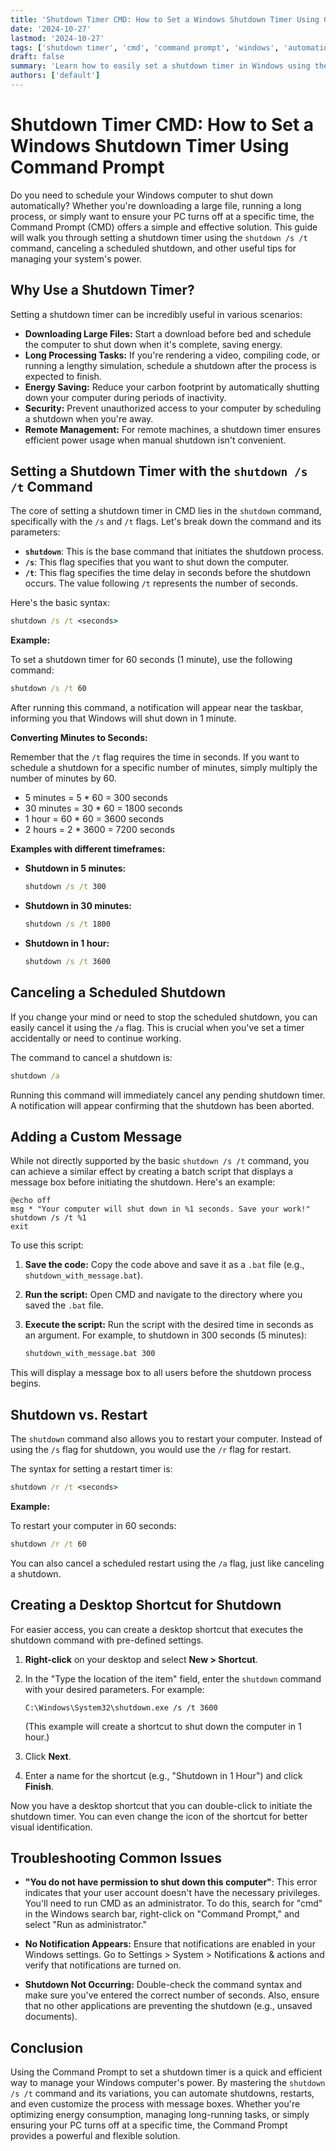 ```yaml
---
title: 'Shutdown Timer CMD: How to Set a Windows Shutdown Timer Using Command Prompt'
date: '2024-10-27'
lastmod: '2024-10-27'
tags: ['shutdown timer', 'cmd', 'command prompt', 'windows', 'automation', 'scripting', 'tips and tricks', 'system administration']
draft: false
summary: 'Learn how to easily set a shutdown timer in Windows using the Command Prompt (CMD). This step-by-step guide covers the shutdown /s /t command, cancelling a shutdown, and customizing the timer for automatic shutdowns or restarts.'
authors: ['default']
---
```


# Shutdown Timer CMD: How to Set a Windows Shutdown Timer Using Command Prompt

Do you need to schedule your Windows computer to shut down automatically? Whether you're downloading a large file, running a long process, or simply want to ensure your PC turns off at a specific time, the Command Prompt (CMD) offers a simple and effective solution. This guide will walk you through setting a shutdown timer using the `shutdown /s /t` command, canceling a scheduled shutdown, and other useful tips for managing your system's power.

## Why Use a Shutdown Timer?

Setting a shutdown timer can be incredibly useful in various scenarios:

*   **Downloading Large Files:** Start a download before bed and schedule the computer to shut down when it's complete, saving energy.
*   **Long Processing Tasks:** If you're rendering a video, compiling code, or running a lengthy simulation, schedule a shutdown after the process is expected to finish.
*   **Energy Saving:**  Reduce your carbon footprint by automatically shutting down your computer during periods of inactivity.
*   **Security:** Prevent unauthorized access to your computer by scheduling a shutdown when you're away.
*   **Remote Management:**  For remote machines, a shutdown timer ensures efficient power usage when manual shutdown isn't convenient.

## Setting a Shutdown Timer with the `shutdown /s /t` Command

The core of setting a shutdown timer in CMD lies in the `shutdown` command, specifically with the `/s` and `/t` flags.  Let's break down the command and its parameters:

*   **`shutdown`**: This is the base command that initiates the shutdown process.
*   **`/s`**: This flag specifies that you want to shut down the computer.
*   **`/t`**: This flag specifies the time delay in seconds before the shutdown occurs.  The value following `/t` represents the number of seconds.

Here's the basic syntax:

```cmd
shutdown /s /t <seconds>
```

**Example:**

To set a shutdown timer for 60 seconds (1 minute), use the following command:

```cmd
shutdown /s /t 60
```

After running this command, a notification will appear near the taskbar, informing you that Windows will shut down in 1 minute.

**Converting Minutes to Seconds:**

Remember that the `/t` flag requires the time in seconds.  If you want to schedule a shutdown for a specific number of minutes, simply multiply the number of minutes by 60.

*   5 minutes = 5 * 60 = 300 seconds
*   30 minutes = 30 * 60 = 1800 seconds
*   1 hour = 60 * 60 = 3600 seconds
*   2 hours = 2 * 3600 = 7200 seconds

**Examples with different timeframes:**

*   **Shutdown in 5 minutes:**

    ```cmd
    shutdown /s /t 300
    ```

*   **Shutdown in 30 minutes:**

    ```cmd
    shutdown /s /t 1800
    ```

*   **Shutdown in 1 hour:**

    ```cmd
    shutdown /s /t 3600
    ```

## Canceling a Scheduled Shutdown

If you change your mind or need to stop the scheduled shutdown, you can easily cancel it using the `/a` flag. This is crucial when you've set a timer accidentally or need to continue working.

The command to cancel a shutdown is:

```cmd
shutdown /a
```

Running this command will immediately cancel any pending shutdown timer.  A notification will appear confirming that the shutdown has been aborted.

## Adding a Custom Message

While not directly supported by the basic `shutdown /s /t` command, you can achieve a similar effect by creating a batch script that displays a message box before initiating the shutdown.  Here's an example:

```batch
@echo off
msg * "Your computer will shut down in %1 seconds. Save your work!"
shutdown /s /t %1
exit
```

To use this script:

1.  **Save the code:** Copy the code above and save it as a `.bat` file (e.g., `shutdown_with_message.bat`).
2.  **Run the script:** Open CMD and navigate to the directory where you saved the `.bat` file.
3.  **Execute the script:** Run the script with the desired time in seconds as an argument. For example, to shutdown in 300 seconds (5 minutes):

    ```cmd
    shutdown_with_message.bat 300
    ```

This will display a message box to all users before the shutdown process begins.

##  Shutdown vs. Restart

The `shutdown` command also allows you to restart your computer.  Instead of using the `/s` flag for shutdown, you would use the `/r` flag for restart.

The syntax for setting a restart timer is:

```cmd
shutdown /r /t <seconds>
```

**Example:**

To restart your computer in 60 seconds:

```cmd
shutdown /r /t 60
```

You can also cancel a scheduled restart using the `/a` flag, just like canceling a shutdown.

## Creating a Desktop Shortcut for Shutdown

For easier access, you can create a desktop shortcut that executes the shutdown command with pre-defined settings.

1.  **Right-click** on your desktop and select **New > Shortcut**.
2.  In the "Type the location of the item" field, enter the `shutdown` command with your desired parameters.  For example:

    ```
    C:\Windows\System32\shutdown.exe /s /t 3600
    ```

    (This example will create a shortcut to shut down the computer in 1 hour.)
3.  Click **Next**.
4.  Enter a name for the shortcut (e.g., "Shutdown in 1 Hour") and click **Finish**.

Now you have a desktop shortcut that you can double-click to initiate the shutdown timer. You can even change the icon of the shortcut for better visual identification.

## Troubleshooting Common Issues

*   **"You do not have permission to shut down this computer"**: This error indicates that your user account doesn't have the necessary privileges.  You'll need to run CMD as an administrator.  To do this, search for "cmd" in the Windows search bar, right-click on "Command Prompt," and select "Run as administrator."

*   **No Notification Appears:** Ensure that notifications are enabled in your Windows settings.  Go to Settings > System > Notifications & actions and verify that notifications are turned on.

*   **Shutdown Not Occurring:** Double-check the command syntax and make sure you've entered the correct number of seconds. Also, ensure that no other applications are preventing the shutdown (e.g., unsaved documents).

## Conclusion

Using the Command Prompt to set a shutdown timer is a quick and efficient way to manage your Windows computer's power. By mastering the `shutdown /s /t` command and its variations, you can automate shutdowns, restarts, and even customize the process with message boxes.  Whether you're optimizing energy consumption, managing long-running tasks, or simply ensuring your PC turns off at a specific time, the Command Prompt provides a powerful and flexible solution.